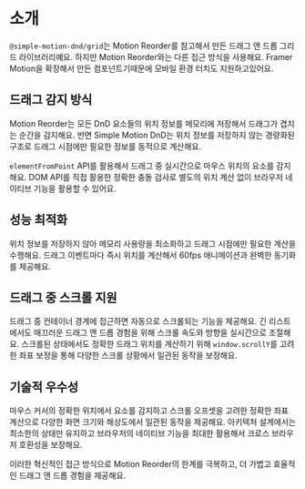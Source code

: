 # 소개

`@simple-motion-dnd/grid`는 Motion Reorder를 참고해서 만든 드래그 앤 드롭 그리드 라이브러리예요. 하지만 Motion Reorder와는 다른 접근 방식을 사용해요. Framer Motion을 확장해서 만든 컴포넌트기때문에 모바일 환경 터치도 지원하고있어요.

## 드래그 감지 방식

Motion Reorder는 모든 DnD 요소들의 위치 정보를 메모리에 저장해서 드래그가 겹치는 순간을 감지해요. 반면 Simple Motion DnD는 위치 정보를 저장하지 않는 경량화된 구조로 드래그 시점에만 필요한 정보를 동적으로 계산해요.

`elementFromPoint` API를 활용해서 드래그 중 실시간으로 마우스 위치의 요소를 감지해요. DOM API를 직접 활용한 정확한 충돌 검사로 별도의 위치 계산 없이 브라우저 네이티브 기능을 활용할 수 있어요.

## 성능 최적화

위치 정보를 저장하지 않아 메모리 사용량을 최소화하고 드래그 시점에만 필요한 계산을 수행해요. 드래그 이벤트마다 즉시 위치를 계산해서 60fps 애니메이션과 완벽한 동기화를 제공해요.

## 드래그 중 스크롤 지원

드래그 중 컨테이너 경계에 접근하면 자동으로 스크롤되는 기능을 제공해요. 긴 리스트에서도 매끄러운 드래그 앤 드롭 경험을 위해 스크롤 속도와 방향을 실시간으로 조절해요. 스크롤된 상태에서도 정확한 드래그 위치를 계산하기 위해 `window.scrollY`를 고려한 좌표 보정을 통해 다양한 스크롤 상황에서 일관된 동작을 보장해요.

## 기술적 우수성

마우스 커서의 정확한 위치에서 요소를 감지하고 스크롤 오프셋을 고려한 정확한 좌표 계산으로 다양한 화면 크기와 해상도에서 일관된 동작을 제공해요. 아키텍처 설계에서는 최소한의 상태만 유지하고 브라우저의 네이티브 기능을 최대한 활용해서 크로스 브라우저 호환성을 보장해요.

이러한 혁신적인 접근 방식으로 Motion Reorder의 한계를 극복하고, 더 가볍고 효율적인 드래그 앤 드롭 경험을 제공해요.
